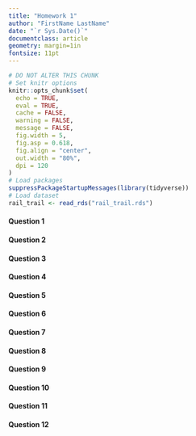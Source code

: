 ```yaml
---
title: "Homework 1"
author: "FirstName LastName"
date: "`r Sys.Date()`"
documentclass: article
geometry: margin=1in
fontsize: 11pt
---
```


```r
# DO NOT ALTER THIS CHUNK
# Set knitr options
knitr::opts_chunk$set(
  echo = TRUE,
  eval = TRUE,
  cache = FALSE,
  warning = FALSE,
  message = FALSE,
  fig.width = 5,
  fig.asp = 0.618,
  fig.align = "center",
  out.width = "80%",
  dpi = 120
)
# Load packages
suppressPackageStartupMessages(library(tidyverse))
# Load dataset
rail_trail <- read_rds("rail_trail.rds")
```

#### Question 1




#### Question 2




#### Question 3




#### Question 4




#### Question 5




#### Question 6




#### Question 7




#### Question 8




#### Question 9




#### Question 10




#### Question 11




#### Question 12




